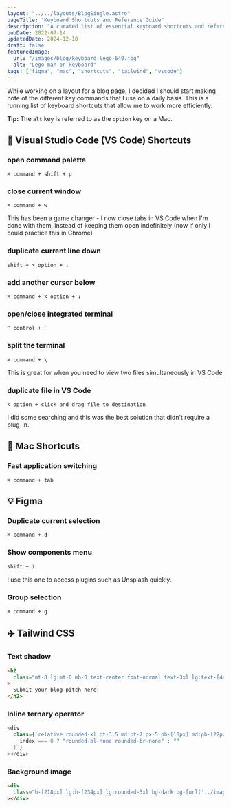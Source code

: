 ```yaml
---
layout: "../../layouts/BlogSingle.astro"
pageTitle: "Keyboard Shortcuts and Reference Guide"
description: "A curated list of essential keyboard shortcuts and references to enhance your productivity"
pubDate: 2022-07-14
updatedDate: 2024-12-10
draft: false
featuredImage:
  url: "/images/blog/keyboard-lego-640.jpg"
  alt: "Lego man on keyboard"
tags: ["figma", "mac", "shortcuts", "tailwind", "vscode"]
---
```


While working on a layout for a blog page, I decided I should start making note of the different key commands that I use on a daily basis. This is a running list of keyboard shortcuts that allow me to work more efficiently.

**Tip:** The `alt` key is referred to as the `option` key on a Mac.

## 🎨 Visual Studio Code (VS Code) Shortcuts

### open command palette

`⌘ command + shift + p`

### close current window

`⌘ command + w`

This has been a game changer - I now close tabs in VS Code when I'm done with them, instead of keeping them open indefinitely (now if only I could practice this in Chrome)

### duplicate current line down

`shift + ⌥ option + ↓`

### add another cursor below

`⌘ command + ⌥ option + ↓`

### open/close integrated terminal

`` ^ control + ` ``

### split the terminal

`⌘ command + \`

This is great for when you need to view two files simultaneously in VS Code

### duplicate file in VS Code

`⌥ option + click and drag file to destination`

I did some searching and this was the best solution that didn't require a plug-in.

## 🍎 Mac Shortcuts

### Fast application switching

`⌘ command + tab`

## 💡 Figma

### Duplicate current selection

`⌘ command + d`

### Show components menu

`shift + i`

I use this one to access plugins such as Unsplash quickly.

### Group selection

`⌘ command + g`

## ✈️ Tailwind CSS

### Text shadow

```html
<h2
  class="mt-8 lg:mt-0 mb-0 text-center font-normal text-3xl lg:text-[44px] lg:text-white -tracking-[.6px] lg:-tracking-[0.88px] leading-normal lg:leading-normal lg:[text-shadow:_0_4px_4px_rgba(0_0_0_/_0.25)]"
>
  Submit your blog pitch here!
</h2>
```

### Inline ternary operator

```js
<div
  class={`relative rounded-xl pt-3.5 md:pt-7 px-5 pb-[10px] md:pb-[22px] bg-neutral ${
    index === 0 ? "rounded-bl-none rounded-br-none" : ""
  }`}
></div>
```

### Background image

```html
<div
  class="h-[218px] lg:h-[234px] lg:rounded-3xl bg-dark bg-[url('../images/blogSubmission/laptop-medium-shot-923w.png')] bg-no-repeat bg-center bg-cover"
></div>
```
